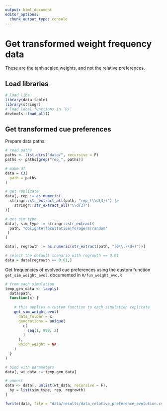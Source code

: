 ```yaml
---
output: html_document
editor_options:
  chunk_output_type: console
---
```


# Get transformed weight frequency data

These are the tanh scaled weights, and not the relative preferences.

## Load libraries

```r
# load libs
library(data.table)
library(stringr)
# load local functions in `R/`
devtools::load_all()
```

## Get transformed cue preferences

Prepare data paths.

```r
# read paths
paths <- list.dirs("data/", recursive = F)
paths <- paths[grep("rep_", paths)]

# make df
data = CJ(
  path = paths
)

# get replicate
data[, rep := as.numeric(
  stringr::str_extract_all(path, "rep_(\\d{3})") |> 
    stringr::str_extract_all("\\d{3}")
)]

# get sim type
data[, sim_type := stringr::str_extract(
  path, "obligate|facultative|foragers|random"
 ) 
]

data[, regrowth := as.numeric(str_extract(path, "(0\\.\\d+)"))]

# select the default scenario with regrowth == 0.01
data = data[regrowth == 0.01,]
```

Get frequencies of evolved cue preferences using the custom function `get_sim_weight_evol`, documented in `R/fun_weight_evo.R`

```r
# from each simulation
temp_gen_data <- lapply(
  data$path,
  function(x) {
    
    # this applies a custom function to each simulation replicate
    get_sim_weight_evol(
      data_folder = x,
      generations = unique(
        c(
          seq(1, 999, 2)
        )
      ),
      which_weight = NA
    )
  }
)

# bind with parameters
data[, wt_data := temp_gen_data]

# unnest
data <- data[, unlist(wt_data, recursive = F),
  by = list(sim_type, rep, regrowth)
]

fwrite(data, file = "data/results/data_relative_preference_evolution.csv")
```
